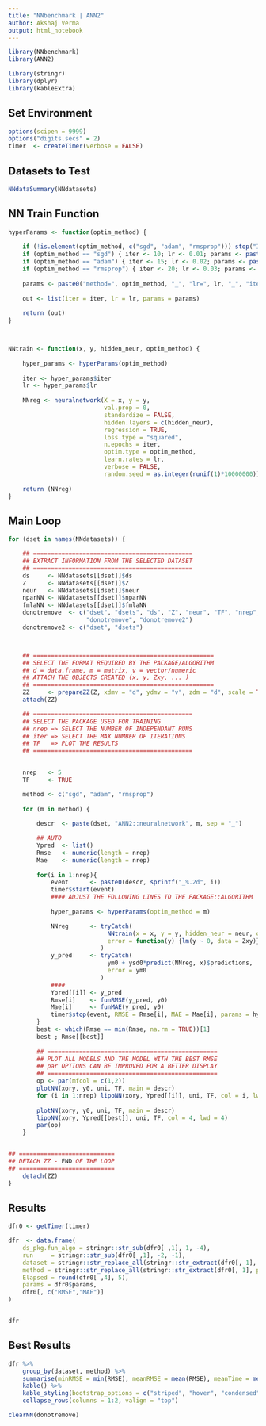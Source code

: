 ```yaml
---
title: "NNbenchmark | ANN2"
author: Akshaj Verma
output: html_notebook
---
```



```r
library(NNbenchmark)
library(ANN2)

library(stringr)
library(dplyr)
library(kableExtra)
```

## Set Environment
```r
options(scipen = 9999)
options("digits.secs" = 2)
timer  <- createTimer(verbose = FALSE)
```

## Datasets to Test

```r
NNdataSummary(NNdatasets)
```

## NN Train Function
```r
hyperParams <- function(optim_method) {
    
    if (!is.element(optim_method, c("sgd", "adam", "rmsprop"))) stop("Invalid Parameters.")
    if (optim_method == "sgd") { iter <- 10; lr <- 0.01; params <- paste0("method=", optim_method, "_", "lr=", lr, "_", "iter=", iter)} 
    if (optim_method == "adam") { iter <- 15; lr <- 0.02; params <- paste0("method=", optim_method, "_", "lr=", lr, "_", "iter=", iter)} 
    if (optim_method == "rmsprop") { iter <- 20; lr <- 0.03; params <- paste0("method=", optim_method, "_", "lr=", lr, "_", "iter=", iter)} 
    
    params <- paste0("method=", optim_method, "_", "lr=", lr, "_", "iter=", iter)
    
    out <- list(iter = iter, lr = lr, params = params)
    
    return (out)
}



NNtrain <- function(x, y, hidden_neur, optim_method) {
    
    hyper_params <- hyperParams(optim_method)
    
    iter <- hyper_params$iter
    lr <- hyper_params$lr
    
    NNreg <- neuralnetwork(X = x, y = y, 
                           val.prop = 0, 
                           standardize = FALSE, 
                           hidden.layers = c(hidden_neur), 
                           regression = TRUE,
                           loss.type = "squared",
                           n.epochs = iter,
                           optim.type = optim_method,
                           learn.rates = lr,
                           verbose = FALSE,
                           random.seed = as.integer(runif(1)*10000000))
    
    return (NNreg)
}
```


## Main Loop
```r
for (dset in names(NNdatasets)) {

    ## =============================================
    ## EXTRACT INFORMATION FROM THE SELECTED DATASET
    ## =============================================
    ds     <- NNdatasets[[dset]]$ds
    Z      <- NNdatasets[[dset]]$Z
    neur   <- NNdatasets[[dset]]$neur
    nparNN <- NNdatasets[[dset]]$nparNN
    fmlaNN <- NNdatasets[[dset]]$fmlaNN
    donotremove  <- c("dset", "dsets", "ds", "Z", "neur", "TF", "nrep", "timer",
                      "donotremove", "donotremove2")
    donotremove2 <- c("dset", "dsets") 



    ## ===================================================
    ## SELECT THE FORMAT REQUIRED BY THE PACKAGE/ALGORITHM
    ## d = data.frame, m = matrix, v = vector/numeric
    ## ATTACH THE OBJECTS CREATED (x, y, Zxy, ... )
    ## ===================================================
    ZZ     <- prepareZZ(Z, xdmv = "d", ydmv = "v", zdm = "d", scale = TRUE)
    attach(ZZ)

    ## =============================================
    ## SELECT THE PACKAGE USED FOR TRAINING
    ## nrep => SELECT THE NUMBER OF INDEPENDANT RUNS
    ## iter => SELECT THE MAX NUMBER OF ITERATIONS
    ## TF   => PLOT THE RESULTS
    ## =============================================

    
    nrep   <- 5
    TF     <- TRUE 

    method <- c("sgd", "adam", "rmsprop")
        
    for (m in method) {
        
        descr  <- paste(dset, "ANN2::neuralnetwork", m, sep = "_")

        ## AUTO
        Ypred  <- list()
        Rmse   <- numeric(length = nrep)
        Mae    <- numeric(length = nrep)
    
        for(i in 1:nrep){
            event      <- paste0(descr, sprintf("_%.2d", i))
            timer$start(event)
            #### ADJUST THE FOLLOWING LINES TO THE PACKAGE::ALGORITHM
            
            hyper_params <- hyperParams(optim_method = m)

            NNreg      <- tryCatch(
                            NNtrain(x = x, y = y, hidden_neur = neur, optim_method = m),
                            error = function(y) {lm(y ~ 0, data = Zxy)}
                          )     
            y_pred     <- tryCatch(
                            ym0 + ysd0*predict(NNreg, x)$predictions,
                            error = ym0
                          )     
            ####
            Ypred[[i]] <- y_pred
            Rmse[i]    <- funRMSE(y_pred, y0)
            Mae[i]     <- funMAE(y_pred, y0)
            timer$stop(event, RMSE = Rmse[i], MAE = Mae[i], params = hyper_params$params, printmsg = FALSE)
        }
        best <- which(Rmse == min(Rmse, na.rm = TRUE))[1]
        best ; Rmse[[best]]
        
        ## ================================================
        ## PLOT ALL MODELS AND THE MODEL WITH THE BEST RMSE
        ## par OPTIONS CAN BE IMPROVED FOR A BETTER DISPLAY
        ## ================================================
        op <- par(mfcol = c(1,2))
        plotNN(xory, y0, uni, TF, main = descr)
        for (i in 1:nrep) lipoNN(xory, Ypred[[i]], uni, TF, col = i, lwd = 1)
        
        plotNN(xory, y0, uni, TF, main = descr)
        lipoNN(xory, Ypred[[best]], uni, TF, col = 4, lwd = 4)
        par(op)
    }


## ===========================
## DETACH ZZ - END OF THE LOOP
## ===========================
    detach(ZZ)
}
```


## Results

```r
dfr0 <- getTimer(timer) 

dfr  <- data.frame(
    ds_pkg.fun_algo = stringr::str_sub(dfr0[ ,1], 1, -4),
    run     = stringr::str_sub(dfr0[ ,1], -2, -1),
    dataset = stringr::str_replace_all(stringr::str_extract(dfr0[, 1], pattern = "^\\w*_"), fixed("_"), ""),
    method = stringr::str_replace_all(stringr::str_extract(dfr0[, 1], pattern = "_\\w*_"), fixed("_"), ""),
    Elapsed = round(dfr0[ ,4], 5),
    params = dfr0$params,
    dfr0[, c("RMSE","MAE")]
)


dfr
```

## Best Results

```r
dfr %>%
    group_by(dataset, method) %>%
    summarise(minRMSE = min(RMSE), meanRMSE = mean(RMSE), meanTime = mean(Elapsed)) %>%
    kable() %>%
    kable_styling(bootstrap_options = c("striped", "hover", "condensed", "responsive")) %>%
    collapse_rows(columns = 1:2, valign = "top")
```

```r
clearNN(donotremove)
```


